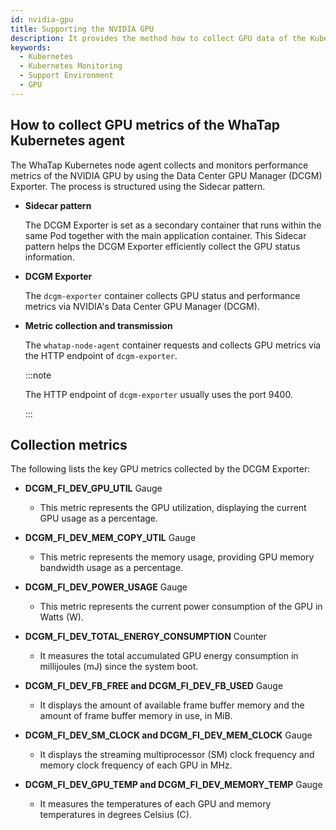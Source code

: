 ```yaml
---
id: nvidia-gpu
title: Supporting the NVIDIA GPU
description: It provides the method how to collect GPU data of the Kubernetes agent.
keywords:
  - Kubernetes
  - Kubernetes Monitoring
  - Support Environment
  - GPU
---
```


## How to collect GPU metrics of the WhaTap Kubernetes agent

The WhaTap Kubernetes node agent collects and monitors performance metrics of the NVIDIA GPU by using the Data Center GPU Manager (DCGM) Exporter. The process is structured using the Sidecar pattern.

- **Sidecar pattern**

  The DCGM Exporter is set as a secondary container that runs within the same Pod together with the main application container. This Sidecar pattern helps the DCGM Exporter efficiently collect the GPU status information.

- **DCGM Exporter** 

  The `dcgm-exporter` container collects GPU status and performance metrics via NVIDIA's Data Center GPU Manager (DCGM). 

- **Metric collection and transmission** 

  The `whatap-node-agent` container requests and collects GPU metrics via the HTTP endpoint of `dcgm-exporter`. 

  :::note 

  The HTTP endpoint of `dcgm-exporter` usually uses the port 9400.

  :::

## Collection metrics

The following lists the key GPU metrics collected by the DCGM Exporter: 

- **DCGM_FI_DEV_GPU_UTIL** <span class='type'>Gauge</span> 

  - This metric represents the GPU utilization, displaying the current GPU usage as a percentage. 

- **DCGM_FI_DEV_MEM_COPY_UTIL** <span class='type'>Gauge</span>

  - This metric represents the memory usage, providing GPU memory bandwidth usage as a percentage. 

- **DCGM_FI_DEV_POWER_USAGE** <span class='type'>Gauge</span>

  - This metric represents the current power consumption of the GPU in Watts (W). 

- **DCGM_FI_DEV_TOTAL_ENERGY_CONSUMPTION** <span class='type'>Counter</span>

  - It measures the total accumulated GPU energy consumption in millijoules (mJ) since the system boot. 

- **DCGM_FI_DEV_FB_FREE and DCGM_FI_DEV_FB_USED** <span class='type'>Gauge</span>

  - It displays the amount of available frame buffer memory and the amount of frame buffer memory in use, in MiB. 

- **DCGM_FI_DEV_SM_CLOCK and DCGM_FI_DEV_MEM_CLOCK** <span class='type'>Gauge</span>

  - It displays the streaming multiprocessor (SM) clock frequency and memory clock frequency of each GPU in MHz. 

- **DCGM_FI_DEV_GPU_TEMP and DCGM_FI_DEV_MEMORY_TEMP** <span class='type'>Gauge</span>

  - It measures the temperatures of each GPU and memory temperatures in degrees Celsius (C).
